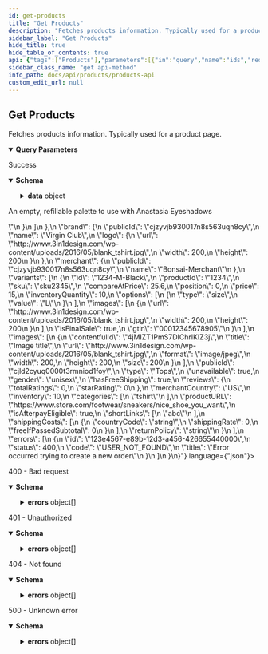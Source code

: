 ```yaml
---
id: get-products
title: "Get Products"
description: "Fetches products information. Typically used for a product page."
sidebar_label: "Get Products"
hide_title: true
hide_table_of_contents: true
api: {"tags":["Products"],"parameters":[{"in":"query","name":"ids","required":false,"description":"Comma separated list of product ids. Either ids or shortLinks must be provided.","example":"clad6pg5z00eu012gfz7hfm92,cl62j0yoj00a1013e3hsh3php","schema":{"type":"string"}},{"in":"query","name":"shortLinks","required":false,"description":"Comma separated list of short link IDs. Either ids or shortLinks must be provided.","example":"j0s,48u","schema":{"type":"string"}},{"in":"query","name":"currency","required":true,"description":"Currency to return product prices in.","example":"USD","schema":{"type":"string","enum":["CAD","USD","GBP","AUD","EUR"]}}],"responses":{"200":{"description":"Success","content":{"application/json":{"schema":{"properties":{"data":{"type":"object","properties":{"data":{"type":"array","items":{"type":"object","required":["id","currency","name","variants","publicId","unavailable","inventory","shippingCosts","returnPolicy"],"properties":{"id":{"type":"string","description":"Unique product identifier.","example":"9597879817"},"currency":{"type":"string","enum":["CAD","USD","GBP","AUD","EUR"],"description":"Currency code.","example":"USD"},"name":{"type":"string","description":"Product name.","example":"T-shirt"},"description":{"type":"object","required":["isRaw","raw"],"properties":{"isRaw":{"type":"boolean","description":"Whether the description is in raw format.","example":true},"raw":{"type":"string","description":"Product description","example":"## Description\n Lorem ipsum ..."},"sections":{"type":"array","items":{"type":"object","required":["title","htmlContent"],"properties":{"title":{"type":"string","description":"Product description section title.","example":"Ingredients"},"htmlContent":{"type":"string","description":"Product description section HTML content.","example":"<p>An empty, refillable palette to use with Anastasia Eyeshadows</p>"}}},"description":"Product description sections."}}},"brand":{"type":"object","required":["publicId","name"],"properties":{"publicId":{"type":"string","description":"Brand public id.","example":"cjzyvjb930017n8s563uqn8cy"},"name":{"type":"string","description":"Brand name.","example":"Virgin Club"},"logo":{"type":"object","required":["url"],"properties":{"url":{"type":"string","description":"Source of image.","example":"http://www.3in1design.com/wp-content/uploads/2016/05/blank_tshirt.jpg"},"width":{"type":"number","format":"float","nullable":true,"description":"Image height.","example":200},"height":{"type":"number","format":"float","nullable":true,"description":"Image height.","example":200}}}}},"merchant":{"type":"object","required":["publicId","name"],"properties":{"publicId":{"type":"string","description":"Merchant public id.","example":"cjzyvjb930017n8s563uqn8cy"},"name":{"type":"string","description":"Merchant name.","example":"Bonsai-Merchant"}}},"variants":{"type":"array","items":{"type":"object","required":["id","productId","position","price","inventoryQuantity","options","images"],"properties":{"id":{"type":"string","description":"The ID of the product variant.","example":"1234-M-Black"},"productId":{"type":"string","description":"Id of the main product.","example":"1234"},"sku":{"type":"string","nullable":true,"description":"The item SKU (stock keeping unit).","example":"sku2345"},"compareAtPrice":{"type":"number","format":"float","nullable":true,"description":"Original product price if on sale, otherwise null.","example":25.6},"position":{"type":"number","format":"float","description":"Position of this variant compared to all other variants (the variant index in this array).","example":0},"price":{"type":"number","format":"float","description":"The price of this item.","example":15},"inventoryQuantity":{"type":"number","format":"float","description":"Inventory of product.","example":10},"options":{"type":"array","items":{"type":"object","required":["type","value"],"properties":{"type":{"type":"string","description":"Option name.","example":"size"},"value":{"type":"string","description":"Option value.","example":"L"}}}},"images":{"type":"array","items":{"type":"object","required":["url"],"properties":{"url":{"type":"string","description":"Source of image.","example":"http://www.3in1design.com/wp-content/uploads/2016/05/blank_tshirt.jpg"},"width":{"type":"number","format":"float","nullable":true,"description":"Image height.","example":200},"height":{"type":"number","format":"float","nullable":true,"description":"Image height.","example":200}}}},"isFinalSale":{"type":"boolean","nullable":true,"description":"Final sale flag if known. Null if unknown","example":true},"gtin":{"type":"string","nullable":true,"description":"GTIN if available; null otherwise","example":"00012345678905"}}},"description":"Array of product variants"},"images":{"type":"array","items":{"type":"object","required":["url"],"properties":{"contentfulId":{"type":"string","description":"Contentful image id.","example":"4jMIZT1PmS7DIChrlKIZ3j"},"title":{"type":"string","description":"Some title.","example":"Image title"},"url":{"type":"string","description":"Source of image.","example":"http://www.3in1design.com/wp-content/uploads/2016/05/blank_tshirt.jpg"},"format":{"type":"string","description":"Image format","example":"image/jpeg"},"width":{"type":"number","format":"float","nullable":true,"description":"Image height.","example":200},"height":{"type":"number","format":"float","nullable":true,"description":"Image height.","example":200},"size":{"type":"number","format":"float","nullable":true,"description":"Image height.","example":200}}}},"publicId":{"type":"string","description":"Public id added to product as custom data.","example":"cjld2cyuq0000t3rmniod1foy"},"type":{"type":"string","description":"Product type.","example":"Tops"},"unavailable":{"type":"boolean","description":"Product availability in widget","example":true},"gender":{"type":"string","nullable":true,"description":"Gender","example":"unisex"},"hasFreeShipping":{"type":"boolean","description":"Free shipping flag","example":true},"reviews":{"type":"object","properties":{"totalRatings":{"type":"number","format":"float","nullable":true,"description":"Product total ratings"},"starRating":{"type":"number","format":"float","nullable":true,"description":"Product star ratings"}}},"merchantCountry":{"type":"string","description":"Merchant country","example":"US"},"inventory":{"type":"number","format":"float","description":"Inventory of product.","example":10},"categories":{"type":"array","items":{"type":"string","description":"category","example":"tshirt"},"description":"Categories of the product; Can be empty array too."},"productURL":{"type":"string","description":"Url for product on merchant site","example":"https://www.store.com/footwear/sneakers/nice_shoe_you_want"},"isAfterpayEligible":{"type":"boolean","description":"Afterpay eligibility flag","example":true},"shortLinks":{"type":"array","items":{"type":"string","description":"Short link identifier","example":"abc"}},"shippingCosts":{"type":"array","items":{"type":"object","required":["countryCode","shippingRate"],"properties":{"countryCode":{"type":"string"},"shippingRate":{"type":"number","format":"float"},"freeIfPassedSubtotal":{"type":"number","format":"float"}}},"description":"Shipping costs for the product"},"returnPolicy":{"type":"string","description":"return policy for the product"}}}},"errors":{"type":"array","items":{"type":"object","required":["id","status","code","title"],"properties":{"id":{"type":"string","description":"Unique identifier for error. Can be used for tracing across services.","example":"123e4567-e89b-12d3-a456-426655440000"},"status":{"type":"number","format":"float","description":"HTTP status code.","example":400},"code":{"type":"string","description":"Unique code for specific error.","example":"USER_NOT_FOUND"},"title":{"type":"string","description":"Short description what the error entails.","example":"Error occurred trying to create a new order"}}}}}}},"type":"object"}}}},"400":{"description":"400 - Bad request","content":{"application/json":{"schema":{"type":"object","properties":{"errors":{"type":"array","items":{"type":"object","required":["status","detail","title"],"properties":{"status":{"type":"number","format":"float","example":500},"detail":{"type":"string","nullable":true,"example":"Fatal issue"},"title":{"type":"string","example":"Unknown error"}},"example":{"status":400,"detail":"","title":"Bad input request"}}}},"description":"Provided input is invalid"}}}},"401":{"description":"401 - Unauthorized","content":{"application/json":{"schema":{"type":"object","properties":{"errors":{"type":"array","items":{"type":"object","required":["status","detail","title"],"properties":{"status":{"type":"number","format":"float","example":500},"detail":{"type":"string","nullable":true,"example":"Fatal issue"},"title":{"type":"string","example":"Unknown error"}},"example":{"status":401,"detail":"","title":"Authentication information is missing or invalid"}}}},"description":"Authentication information is missing or invalid"}}}},"404":{"description":"404 - Not found","content":{"application/json":{"schema":{"type":"object","properties":{"errors":{"type":"array","items":{"type":"object","required":["status","detail","title"],"properties":{"status":{"type":"number","format":"float","example":500},"detail":{"type":"string","nullable":true,"example":"Fatal issue"},"title":{"type":"string","example":"Unknown error"}},"example":{"status":404,"detail":"","title":"Not Found"}}}},"description":"Not Found"}}}},"5XX":{"description":"500 - Unknown error","content":{"application/json":{"schema":{"type":"object","properties":{"errors":{"type":"array","items":{"type":"object","required":["status","detail","title"],"properties":{"status":{"type":"number","format":"float","example":500},"detail":{"type":"string","nullable":true,"example":"Fatal issue"},"title":{"type":"string","example":"Unknown error"}},"example":{"status":500,"detail":"","title":"Unknown error"}}}},"description":"Unknown error"}}}}},"description":"Fetches products information. Typically used for a product page.","method":"get","path":"/","servers":[{"url":"https://api.shopbonsai.ca/products"}],"security":[{"APIKeyHeader":[]}],"securitySchemes":{"APIKeyHeader":{"type":"apiKey","name":"API-Key","in":"header"}},"info":{"title":"Products API","description":"APIs used for fetching product information.","version":"5.3.10","contact":{"email":"developers@shopbonsai.ca"}},"postman":{"name":"Get Products","description":{"content":"Fetches products information. Typically used for a product page.","type":"text/plain"},"url":{"path":[""],"host":["{{baseUrl}}"],"query":[{"disabled":false,"description":{"content":"Comma separated list of product ids. Either ids or shortLinks must be provided.","type":"text/plain"},"key":"ids","value":""},{"disabled":false,"description":{"content":"Comma separated list of short link IDs. Either ids or shortLinks must be provided.","type":"text/plain"},"key":"shortLinks","value":""},{"disabled":false,"description":{"content":"(Required) Currency to return product prices in.","type":"text/plain"},"key":"currency","value":""}],"variable":[]},"header":[{"key":"Accept","value":"application/json"}],"method":"GET"}}
sidebar_class_name: "get api-method"
info_path: docs/api/products/products-api
custom_edit_url: null
---
```



## Get Products



Fetches products information. Typically used for a product page.

<details style={{"marginBottom":"1rem"}} data-collapsed={false} open={true}><summary style={{}}><strong>Query Parameters</strong></summary><div><ul><ParamsItem className={"paramsItem"} param={{"in":"query","name":"ids","required":false,"description":"Comma separated list of product ids. Either ids or shortLinks must be provided.","example":"clad6pg5z00eu012gfz7hfm92,cl62j0yoj00a1013e3hsh3php","schema":{"type":"string"}}}></ParamsItem><ParamsItem className={"paramsItem"} param={{"in":"query","name":"shortLinks","required":false,"description":"Comma separated list of short link IDs. Either ids or shortLinks must be provided.","example":"j0s,48u","schema":{"type":"string"}}}></ParamsItem><ParamsItem className={"paramsItem"} param={{"in":"query","name":"currency","required":true,"description":"Currency to return product prices in.","example":"USD","schema":{"type":"string","enum":["CAD","USD","GBP","AUD","EUR"]}}}></ParamsItem></ul></div></details><div><ApiTabs><TabItem label={"200"} value={"200"}><div>

Success

</div><div><MimeTabs schemaType={"response"}><TabItem label={"application/json"} value={"application/json"}><SchemaTabs><TabItem label={"Schema"} value={"Schema"}><details style={{}} data-collapsed={false} open={true}><summary style={{"textAlign":"left"}}><strong>Schema</strong></summary><div style={{"textAlign":"left","marginLeft":"1rem"}}></div><ul style={{"marginLeft":"1rem"}}><SchemaItem collapsible={true} className={"schemaItem"}><details style={{}}><summary style={{}}><strong>data</strong><span style={{"opacity":"0.6"}}> object</span></summary><div style={{"marginLeft":"1rem"}}><SchemaItem collapsible={true} className={"schemaItem"}><details style={{}}><summary style={{}}><strong>data</strong><span style={{"opacity":"0.6"}}> object[]</span></summary><div style={{"marginLeft":"1rem"}}><SchemaItem collapsible={false} name={"id"} required={false} deprecated={undefined} schemaDescription={"Unique product identifier."} schemaName={"string"} qualifierMessage={undefined} defaultValue={undefined}></SchemaItem><SchemaItem collapsible={false} name={"currency"} required={false} deprecated={undefined} schemaDescription={"Currency code."} schemaName={"string"} qualifierMessage={"**Possible values:** [`CAD`, `USD`, `GBP`, `AUD`, `EUR`]"} defaultValue={undefined}></SchemaItem><SchemaItem collapsible={false} name={"name"} required={false} deprecated={undefined} schemaDescription={"Product name."} schemaName={"string"} qualifierMessage={undefined} defaultValue={undefined}></SchemaItem><SchemaItem collapsible={true} className={"schemaItem"}><details style={{}}><summary style={{}}><strong>description</strong><span style={{"opacity":"0.6"}}> object</span></summary><div style={{"marginLeft":"1rem"}}><SchemaItem collapsible={false} name={"isRaw"} required={false} deprecated={undefined} schemaDescription={"Whether the description is in raw format."} schemaName={"boolean"} qualifierMessage={undefined} defaultValue={undefined}></SchemaItem><SchemaItem collapsible={false} name={"raw"} required={false} deprecated={undefined} schemaDescription={"Product description"} schemaName={"string"} qualifierMessage={undefined} defaultValue={undefined}></SchemaItem><SchemaItem collapsible={true} className={"schemaItem"}><details style={{}}><summary style={{}}><strong>sections</strong><span style={{"opacity":"0.6"}}> object[]</span></summary><div style={{"marginLeft":"1rem"}}><div style={{"marginTop":".5rem","marginBottom":".5rem"}}>

Product description sections.

</div><SchemaItem collapsible={false} name={"title"} required={false} deprecated={undefined} schemaDescription={"Product description section title."} schemaName={"string"} qualifierMessage={undefined} defaultValue={undefined}></SchemaItem><SchemaItem collapsible={false} name={"htmlContent"} required={false} deprecated={undefined} schemaDescription={"Product description section HTML content."} schemaName={"string"} qualifierMessage={undefined} defaultValue={undefined}></SchemaItem></div></details></SchemaItem></div></details></SchemaItem><SchemaItem collapsible={true} className={"schemaItem"}><details style={{}}><summary style={{}}><strong>brand</strong><span style={{"opacity":"0.6"}}> object</span></summary><div style={{"marginLeft":"1rem"}}><SchemaItem collapsible={false} name={"publicId"} required={false} deprecated={undefined} schemaDescription={"Brand public id."} schemaName={"string"} qualifierMessage={undefined} defaultValue={undefined}></SchemaItem><SchemaItem collapsible={false} name={"name"} required={false} deprecated={undefined} schemaDescription={"Brand name."} schemaName={"string"} qualifierMessage={undefined} defaultValue={undefined}></SchemaItem><SchemaItem collapsible={true} className={"schemaItem"}><details style={{}}><summary style={{}}><strong>logo</strong><span style={{"opacity":"0.6"}}> object</span></summary><div style={{"marginLeft":"1rem"}}><SchemaItem collapsible={false} name={"url"} required={false} deprecated={undefined} schemaDescription={"Source of image."} schemaName={"string"} qualifierMessage={undefined} defaultValue={undefined}></SchemaItem><SchemaItem collapsible={false} name={"width"} required={false} deprecated={undefined} schemaDescription={"Image height."} schemaName={"float"} qualifierMessage={undefined} defaultValue={undefined}></SchemaItem><SchemaItem collapsible={false} name={"height"} required={false} deprecated={undefined} schemaDescription={"Image height."} schemaName={"float"} qualifierMessage={undefined} defaultValue={undefined}></SchemaItem></div></details></SchemaItem></div></details></SchemaItem><SchemaItem collapsible={true} className={"schemaItem"}><details style={{}}><summary style={{}}><strong>merchant</strong><span style={{"opacity":"0.6"}}> object</span></summary><div style={{"marginLeft":"1rem"}}><SchemaItem collapsible={false} name={"publicId"} required={false} deprecated={undefined} schemaDescription={"Merchant public id."} schemaName={"string"} qualifierMessage={undefined} defaultValue={undefined}></SchemaItem><SchemaItem collapsible={false} name={"name"} required={false} deprecated={undefined} schemaDescription={"Merchant name."} schemaName={"string"} qualifierMessage={undefined} defaultValue={undefined}></SchemaItem></div></details></SchemaItem><SchemaItem collapsible={true} className={"schemaItem"}><details style={{}}><summary style={{}}><strong>variants</strong><span style={{"opacity":"0.6"}}> object[]</span></summary><div style={{"marginLeft":"1rem"}}><div style={{"marginTop":".5rem","marginBottom":".5rem"}}>

Array of product variants

</div><SchemaItem collapsible={false} name={"id"} required={false} deprecated={undefined} schemaDescription={"The ID of the product variant."} schemaName={"string"} qualifierMessage={undefined} defaultValue={undefined}></SchemaItem><SchemaItem collapsible={false} name={"productId"} required={false} deprecated={undefined} schemaDescription={"Id of the main product."} schemaName={"string"} qualifierMessage={undefined} defaultValue={undefined}></SchemaItem><SchemaItem collapsible={false} name={"sku"} required={false} deprecated={undefined} schemaDescription={"The item SKU (stock keeping unit)."} schemaName={"string"} qualifierMessage={undefined} defaultValue={undefined}></SchemaItem><SchemaItem collapsible={false} name={"compareAtPrice"} required={false} deprecated={undefined} schemaDescription={"Original product price if on sale, otherwise null."} schemaName={"float"} qualifierMessage={undefined} defaultValue={undefined}></SchemaItem><SchemaItem collapsible={false} name={"position"} required={false} deprecated={undefined} schemaDescription={"Position of this variant compared to all other variants (the variant index in this array)."} schemaName={"float"} qualifierMessage={undefined} defaultValue={undefined}></SchemaItem><SchemaItem collapsible={false} name={"price"} required={false} deprecated={undefined} schemaDescription={"The price of this item."} schemaName={"float"} qualifierMessage={undefined} defaultValue={undefined}></SchemaItem><SchemaItem collapsible={false} name={"inventoryQuantity"} required={false} deprecated={undefined} schemaDescription={"Inventory of product."} schemaName={"float"} qualifierMessage={undefined} defaultValue={undefined}></SchemaItem><SchemaItem collapsible={true} className={"schemaItem"}><details style={{}}><summary style={{}}><strong>options</strong><span style={{"opacity":"0.6"}}> object[]</span></summary><div style={{"marginLeft":"1rem"}}><SchemaItem collapsible={false} name={"type"} required={false} deprecated={undefined} schemaDescription={"Option name."} schemaName={"string"} qualifierMessage={undefined} defaultValue={undefined}></SchemaItem><SchemaItem collapsible={false} name={"value"} required={false} deprecated={undefined} schemaDescription={"Option value."} schemaName={"string"} qualifierMessage={undefined} defaultValue={undefined}></SchemaItem></div></details></SchemaItem><SchemaItem collapsible={true} className={"schemaItem"}><details style={{}}><summary style={{}}><strong>images</strong><span style={{"opacity":"0.6"}}> object[]</span></summary><div style={{"marginLeft":"1rem"}}><SchemaItem collapsible={false} name={"url"} required={false} deprecated={undefined} schemaDescription={"Source of image."} schemaName={"string"} qualifierMessage={undefined} defaultValue={undefined}></SchemaItem><SchemaItem collapsible={false} name={"width"} required={false} deprecated={undefined} schemaDescription={"Image height."} schemaName={"float"} qualifierMessage={undefined} defaultValue={undefined}></SchemaItem><SchemaItem collapsible={false} name={"height"} required={false} deprecated={undefined} schemaDescription={"Image height."} schemaName={"float"} qualifierMessage={undefined} defaultValue={undefined}></SchemaItem></div></details></SchemaItem><SchemaItem collapsible={false} name={"isFinalSale"} required={false} deprecated={undefined} schemaDescription={"Final sale flag if known. Null if unknown"} schemaName={"boolean"} qualifierMessage={undefined} defaultValue={undefined}></SchemaItem><SchemaItem collapsible={false} name={"gtin"} required={false} deprecated={undefined} schemaDescription={"GTIN if available; null otherwise"} schemaName={"string"} qualifierMessage={undefined} defaultValue={undefined}></SchemaItem></div></details></SchemaItem><SchemaItem collapsible={true} className={"schemaItem"}><details style={{}}><summary style={{}}><strong>images</strong><span style={{"opacity":"0.6"}}> object[]</span></summary><div style={{"marginLeft":"1rem"}}><SchemaItem collapsible={false} name={"contentfulId"} required={false} deprecated={undefined} schemaDescription={"Contentful image id."} schemaName={"string"} qualifierMessage={undefined} defaultValue={undefined}></SchemaItem><SchemaItem collapsible={false} name={"title"} required={false} deprecated={undefined} schemaDescription={"Some title."} schemaName={"string"} qualifierMessage={undefined} defaultValue={undefined}></SchemaItem><SchemaItem collapsible={false} name={"url"} required={false} deprecated={undefined} schemaDescription={"Source of image."} schemaName={"string"} qualifierMessage={undefined} defaultValue={undefined}></SchemaItem><SchemaItem collapsible={false} name={"format"} required={false} deprecated={undefined} schemaDescription={"Image format"} schemaName={"string"} qualifierMessage={undefined} defaultValue={undefined}></SchemaItem><SchemaItem collapsible={false} name={"width"} required={false} deprecated={undefined} schemaDescription={"Image height."} schemaName={"float"} qualifierMessage={undefined} defaultValue={undefined}></SchemaItem><SchemaItem collapsible={false} name={"height"} required={false} deprecated={undefined} schemaDescription={"Image height."} schemaName={"float"} qualifierMessage={undefined} defaultValue={undefined}></SchemaItem><SchemaItem collapsible={false} name={"size"} required={false} deprecated={undefined} schemaDescription={"Image height."} schemaName={"float"} qualifierMessage={undefined} defaultValue={undefined}></SchemaItem></div></details></SchemaItem><SchemaItem collapsible={false} name={"publicId"} required={false} deprecated={undefined} schemaDescription={"Public id added to product as custom data."} schemaName={"string"} qualifierMessage={undefined} defaultValue={undefined}></SchemaItem><SchemaItem collapsible={false} name={"type"} required={false} deprecated={undefined} schemaDescription={"Product type."} schemaName={"string"} qualifierMessage={undefined} defaultValue={undefined}></SchemaItem><SchemaItem collapsible={false} name={"unavailable"} required={false} deprecated={undefined} schemaDescription={"Product availability in widget"} schemaName={"boolean"} qualifierMessage={undefined} defaultValue={undefined}></SchemaItem><SchemaItem collapsible={false} name={"gender"} required={false} deprecated={undefined} schemaDescription={"Gender"} schemaName={"string"} qualifierMessage={undefined} defaultValue={undefined}></SchemaItem><SchemaItem collapsible={false} name={"hasFreeShipping"} required={false} deprecated={undefined} schemaDescription={"Free shipping flag"} schemaName={"boolean"} qualifierMessage={undefined} defaultValue={undefined}></SchemaItem><SchemaItem collapsible={true} className={"schemaItem"}><details style={{}}><summary style={{}}><strong>reviews</strong><span style={{"opacity":"0.6"}}> object</span></summary><div style={{"marginLeft":"1rem"}}><SchemaItem collapsible={false} name={"totalRatings"} required={false} deprecated={undefined} schemaDescription={"Product total ratings"} schemaName={"float"} qualifierMessage={undefined} defaultValue={undefined}></SchemaItem><SchemaItem collapsible={false} name={"starRating"} required={false} deprecated={undefined} schemaDescription={"Product star ratings"} schemaName={"float"} qualifierMessage={undefined} defaultValue={undefined}></SchemaItem></div></details></SchemaItem><SchemaItem collapsible={false} name={"merchantCountry"} required={false} deprecated={undefined} schemaDescription={"Merchant country"} schemaName={"string"} qualifierMessage={undefined} defaultValue={undefined}></SchemaItem><SchemaItem collapsible={false} name={"inventory"} required={false} deprecated={undefined} schemaDescription={"Inventory of product."} schemaName={"float"} qualifierMessage={undefined} defaultValue={undefined}></SchemaItem><SchemaItem collapsible={false} name={"categories"} required={false} deprecated={undefined} schemaDescription={"Categories of the product; Can be empty array too."} schemaName={"string[]"} qualifierMessage={undefined} defaultValue={undefined}></SchemaItem><SchemaItem collapsible={false} name={"productURL"} required={false} deprecated={undefined} schemaDescription={"Url for product on merchant site"} schemaName={"string"} qualifierMessage={undefined} defaultValue={undefined}></SchemaItem><SchemaItem collapsible={false} name={"isAfterpayEligible"} required={false} deprecated={undefined} schemaDescription={"Afterpay eligibility flag"} schemaName={"boolean"} qualifierMessage={undefined} defaultValue={undefined}></SchemaItem><SchemaItem collapsible={false} name={"shortLinks"} required={false} deprecated={undefined} schemaDescription={undefined} schemaName={"string[]"} qualifierMessage={undefined} defaultValue={undefined}></SchemaItem><SchemaItem collapsible={true} className={"schemaItem"}><details style={{}}><summary style={{}}><strong>shippingCosts</strong><span style={{"opacity":"0.6"}}> object[]</span></summary><div style={{"marginLeft":"1rem"}}><div style={{"marginTop":".5rem","marginBottom":".5rem"}}>

Shipping costs for the product

</div><SchemaItem collapsible={false} name={"countryCode"} required={false} deprecated={undefined} schemaDescription={undefined} schemaName={"string"} qualifierMessage={undefined} defaultValue={undefined}></SchemaItem><SchemaItem collapsible={false} name={"shippingRate"} required={false} deprecated={undefined} schemaDescription={undefined} schemaName={"float"} qualifierMessage={undefined} defaultValue={undefined}></SchemaItem><SchemaItem collapsible={false} name={"freeIfPassedSubtotal"} required={false} deprecated={undefined} schemaDescription={undefined} schemaName={"float"} qualifierMessage={undefined} defaultValue={undefined}></SchemaItem></div></details></SchemaItem><SchemaItem collapsible={false} name={"returnPolicy"} required={false} deprecated={undefined} schemaDescription={"return policy for the product"} schemaName={"string"} qualifierMessage={undefined} defaultValue={undefined}></SchemaItem></div></details></SchemaItem><SchemaItem collapsible={true} className={"schemaItem"}><details style={{}}><summary style={{}}><strong>errors</strong><span style={{"opacity":"0.6"}}> object[]</span></summary><div style={{"marginLeft":"1rem"}}><SchemaItem collapsible={false} name={"id"} required={false} deprecated={undefined} schemaDescription={"Unique identifier for error. Can be used for tracing across services."} schemaName={"string"} qualifierMessage={undefined} defaultValue={undefined}></SchemaItem><SchemaItem collapsible={false} name={"status"} required={false} deprecated={undefined} schemaDescription={"HTTP status code."} schemaName={"float"} qualifierMessage={undefined} defaultValue={undefined}></SchemaItem><SchemaItem collapsible={false} name={"code"} required={false} deprecated={undefined} schemaDescription={"Unique code for specific error."} schemaName={"string"} qualifierMessage={undefined} defaultValue={undefined}></SchemaItem><SchemaItem collapsible={false} name={"title"} required={false} deprecated={undefined} schemaDescription={"Short description what the error entails."} schemaName={"string"} qualifierMessage={undefined} defaultValue={undefined}></SchemaItem></div></details></SchemaItem></div></details></SchemaItem></ul></details></TabItem><TabItem label={"Example (from schema)"} value={"Example (from schema)"}><ResponseSamples responseExample={"{\n  \"data\": {\n    \"data\": [\n      {\n        \"id\": \"9597879817\",\n        \"currency\": \"USD\",\n        \"name\": \"T-shirt\",\n        \"description\": {\n          \"isRaw\": true,\n          \"raw\": \"## Description\\n Lorem ipsum ...\",\n          \"sections\": [\n            {\n              \"title\": \"Ingredients\",\n              \"htmlContent\": \"<p>An empty, refillable palette to use with Anastasia Eyeshadows</p>\"\n            }\n          ]\n        },\n        \"brand\": {\n          \"publicId\": \"cjzyvjb930017n8s563uqn8cy\",\n          \"name\": \"Virgin Club\",\n          \"logo\": {\n            \"url\": \"http://www.3in1design.com/wp-content/uploads/2016/05/blank_tshirt.jpg\",\n            \"width\": 200,\n            \"height\": 200\n          }\n        },\n        \"merchant\": {\n          \"publicId\": \"cjzyvjb930017n8s563uqn8cy\",\n          \"name\": \"Bonsai-Merchant\"\n        },\n        \"variants\": [\n          {\n            \"id\": \"1234-M-Black\",\n            \"productId\": \"1234\",\n            \"sku\": \"sku2345\",\n            \"compareAtPrice\": 25.6,\n            \"position\": 0,\n            \"price\": 15,\n            \"inventoryQuantity\": 10,\n            \"options\": [\n              {\n                \"type\": \"size\",\n                \"value\": \"L\"\n              }\n            ],\n            \"images\": [\n              {\n                \"url\": \"http://www.3in1design.com/wp-content/uploads/2016/05/blank_tshirt.jpg\",\n                \"width\": 200,\n                \"height\": 200\n              }\n            ],\n            \"isFinalSale\": true,\n            \"gtin\": \"00012345678905\"\n          }\n        ],\n        \"images\": [\n          {\n            \"contentfulId\": \"4jMIZT1PmS7DIChrlKIZ3j\",\n            \"title\": \"Image title\",\n            \"url\": \"http://www.3in1design.com/wp-content/uploads/2016/05/blank_tshirt.jpg\",\n            \"format\": \"image/jpeg\",\n            \"width\": 200,\n            \"height\": 200,\n            \"size\": 200\n          }\n        ],\n        \"publicId\": \"cjld2cyuq0000t3rmniod1foy\",\n        \"type\": \"Tops\",\n        \"unavailable\": true,\n        \"gender\": \"unisex\",\n        \"hasFreeShipping\": true,\n        \"reviews\": {\n          \"totalRatings\": 0,\n          \"starRating\": 0\n        },\n        \"merchantCountry\": \"US\",\n        \"inventory\": 10,\n        \"categories\": [\n          \"tshirt\"\n        ],\n        \"productURL\": \"https://www.store.com/footwear/sneakers/nice_shoe_you_want\",\n        \"isAfterpayEligible\": true,\n        \"shortLinks\": [\n          \"abc\"\n        ],\n        \"shippingCosts\": [\n          {\n            \"countryCode\": \"string\",\n            \"shippingRate\": 0,\n            \"freeIfPassedSubtotal\": 0\n          }\n        ],\n        \"returnPolicy\": \"string\"\n      }\n    ],\n    \"errors\": [\n      {\n        \"id\": \"123e4567-e89b-12d3-a456-426655440000\",\n        \"status\": 400,\n        \"code\": \"USER_NOT_FOUND\",\n        \"title\": \"Error occurred trying to create a new order\"\n      }\n    ]\n  }\n}"} language={"json"}></ResponseSamples></TabItem></SchemaTabs></TabItem></MimeTabs></div></TabItem><TabItem label={"400"} value={"400"}><div>

400 - Bad request

</div><div><MimeTabs schemaType={"response"}><TabItem label={"application/json"} value={"application/json"}><SchemaTabs><TabItem label={"Schema"} value={"Schema"}><details style={{}} data-collapsed={false} open={true}><summary style={{"textAlign":"left"}}><strong>Schema</strong></summary><div style={{"textAlign":"left","marginLeft":"1rem"}}></div><ul style={{"marginLeft":"1rem"}}><SchemaItem collapsible={true} className={"schemaItem"}><details style={{}}><summary style={{}}><strong>errors</strong><span style={{"opacity":"0.6"}}> object[]</span></summary><div style={{"marginLeft":"1rem"}}><SchemaItem collapsible={false} name={"status"} required={false} deprecated={undefined} schemaDescription={undefined} schemaName={"float"} qualifierMessage={undefined} defaultValue={undefined}></SchemaItem><SchemaItem collapsible={false} name={"detail"} required={false} deprecated={undefined} schemaDescription={undefined} schemaName={"string"} qualifierMessage={undefined} defaultValue={undefined}></SchemaItem><SchemaItem collapsible={false} name={"title"} required={false} deprecated={undefined} schemaDescription={undefined} schemaName={"string"} qualifierMessage={undefined} defaultValue={undefined}></SchemaItem></div></details></SchemaItem></ul></details></TabItem><TabItem label={"Example (from schema)"} value={"Example (from schema)"}><ResponseSamples responseExample={"{\n  \"errors\": [\n    {\n      \"status\": 400,\n      \"detail\": \"\",\n      \"title\": \"Bad input request\"\n    }\n  ]\n}"} language={"json"}></ResponseSamples></TabItem></SchemaTabs></TabItem></MimeTabs></div></TabItem><TabItem label={"401"} value={"401"}><div>

401 - Unauthorized

</div><div><MimeTabs schemaType={"response"}><TabItem label={"application/json"} value={"application/json"}><SchemaTabs><TabItem label={"Schema"} value={"Schema"}><details style={{}} data-collapsed={false} open={true}><summary style={{"textAlign":"left"}}><strong>Schema</strong></summary><div style={{"textAlign":"left","marginLeft":"1rem"}}></div><ul style={{"marginLeft":"1rem"}}><SchemaItem collapsible={true} className={"schemaItem"}><details style={{}}><summary style={{}}><strong>errors</strong><span style={{"opacity":"0.6"}}> object[]</span></summary><div style={{"marginLeft":"1rem"}}><SchemaItem collapsible={false} name={"status"} required={false} deprecated={undefined} schemaDescription={undefined} schemaName={"float"} qualifierMessage={undefined} defaultValue={undefined}></SchemaItem><SchemaItem collapsible={false} name={"detail"} required={false} deprecated={undefined} schemaDescription={undefined} schemaName={"string"} qualifierMessage={undefined} defaultValue={undefined}></SchemaItem><SchemaItem collapsible={false} name={"title"} required={false} deprecated={undefined} schemaDescription={undefined} schemaName={"string"} qualifierMessage={undefined} defaultValue={undefined}></SchemaItem></div></details></SchemaItem></ul></details></TabItem><TabItem label={"Example (from schema)"} value={"Example (from schema)"}><ResponseSamples responseExample={"{\n  \"errors\": [\n    {\n      \"status\": 401,\n      \"detail\": \"\",\n      \"title\": \"Authentication information is missing or invalid\"\n    }\n  ]\n}"} language={"json"}></ResponseSamples></TabItem></SchemaTabs></TabItem></MimeTabs></div></TabItem><TabItem label={"404"} value={"404"}><div>

404 - Not found

</div><div><MimeTabs schemaType={"response"}><TabItem label={"application/json"} value={"application/json"}><SchemaTabs><TabItem label={"Schema"} value={"Schema"}><details style={{}} data-collapsed={false} open={true}><summary style={{"textAlign":"left"}}><strong>Schema</strong></summary><div style={{"textAlign":"left","marginLeft":"1rem"}}></div><ul style={{"marginLeft":"1rem"}}><SchemaItem collapsible={true} className={"schemaItem"}><details style={{}}><summary style={{}}><strong>errors</strong><span style={{"opacity":"0.6"}}> object[]</span></summary><div style={{"marginLeft":"1rem"}}><SchemaItem collapsible={false} name={"status"} required={false} deprecated={undefined} schemaDescription={undefined} schemaName={"float"} qualifierMessage={undefined} defaultValue={undefined}></SchemaItem><SchemaItem collapsible={false} name={"detail"} required={false} deprecated={undefined} schemaDescription={undefined} schemaName={"string"} qualifierMessage={undefined} defaultValue={undefined}></SchemaItem><SchemaItem collapsible={false} name={"title"} required={false} deprecated={undefined} schemaDescription={undefined} schemaName={"string"} qualifierMessage={undefined} defaultValue={undefined}></SchemaItem></div></details></SchemaItem></ul></details></TabItem><TabItem label={"Example (from schema)"} value={"Example (from schema)"}><ResponseSamples responseExample={"{\n  \"errors\": [\n    {\n      \"status\": 404,\n      \"detail\": \"\",\n      \"title\": \"Not Found\"\n    }\n  ]\n}"} language={"json"}></ResponseSamples></TabItem></SchemaTabs></TabItem></MimeTabs></div></TabItem><TabItem label={"5XX"} value={"5XX"}><div>

500 - Unknown error

</div><div><MimeTabs schemaType={"response"}><TabItem label={"application/json"} value={"application/json"}><SchemaTabs><TabItem label={"Schema"} value={"Schema"}><details style={{}} data-collapsed={false} open={true}><summary style={{"textAlign":"left"}}><strong>Schema</strong></summary><div style={{"textAlign":"left","marginLeft":"1rem"}}></div><ul style={{"marginLeft":"1rem"}}><SchemaItem collapsible={true} className={"schemaItem"}><details style={{}}><summary style={{}}><strong>errors</strong><span style={{"opacity":"0.6"}}> object[]</span></summary><div style={{"marginLeft":"1rem"}}><SchemaItem collapsible={false} name={"status"} required={false} deprecated={undefined} schemaDescription={undefined} schemaName={"float"} qualifierMessage={undefined} defaultValue={undefined}></SchemaItem><SchemaItem collapsible={false} name={"detail"} required={false} deprecated={undefined} schemaDescription={undefined} schemaName={"string"} qualifierMessage={undefined} defaultValue={undefined}></SchemaItem><SchemaItem collapsible={false} name={"title"} required={false} deprecated={undefined} schemaDescription={undefined} schemaName={"string"} qualifierMessage={undefined} defaultValue={undefined}></SchemaItem></div></details></SchemaItem></ul></details></TabItem><TabItem label={"Example (from schema)"} value={"Example (from schema)"}><ResponseSamples responseExample={"{\n  \"errors\": [\n    {\n      \"status\": 500,\n      \"detail\": \"\",\n      \"title\": \"Unknown error\"\n    }\n  ]\n}"} language={"json"}></ResponseSamples></TabItem></SchemaTabs></TabItem></MimeTabs></div></TabItem></ApiTabs></div>
      